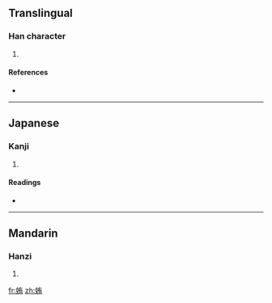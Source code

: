 ==Translingual==

===Han character===
{{Han char|rn=38|rad=女|as=06|sn=9|four=4442<sub>7</sub>|canj=女大月 (VKB)}}

# {{defn|Han|sort=女06}}

====References====
* {{Han ref|kx=0261.090|dkj=06243|dj=0527.120|hdz=21043.050|uh=59F7|ud=23031|bh=CE6E|bd=52846}}

----

==Japanese==

===Kanji===
{{ja-kanji|grade=|rs=女06}}

# {{defn|Japanese|sort=女06}}

====Readings====
* {{ja-readings|on=[[ゆう]] (yū), [[う]] (u)|kun=[[たぐう]] (taguu), [[ならぶ]] (narabu)}}

----

==Mandarin==

===Hanzi===
{{cmn-hanzi|pin=[[yòu]] ([[you4]])|wg=yu<sup>4</sup>}}

# {{defn|Mandarin|sort=女06}}

[[fr:姷]]
[[zh:姷]]